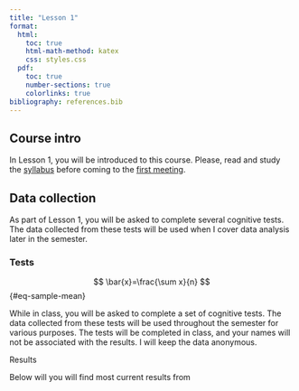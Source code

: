 ```yaml
---
title: "Lesson 1"
format:
  html:
    toc: true
    html-math-method: katex
    css: styles.css
  pdf:
    toc: true
    number-sections: true
    colorlinks: true
bibliography: references.bib
---
```


## Course intro

In Lesson 1, you will be introduced to this course. Please, read and study the [syllabus](syllabus.qmd) before coming to the [first meeting](sequence.qmd).

## Data collection

As part of Lesson 1, you will be asked to complete several cognitive tests. The data collected from these tests will be used when I cover data analysis later in the semester.

### Tests

$$
\bar{x}=\frac{\sum x}{n}
$$ {#eq-sample-mean}

While in class, you will be asked to complete a set of cognitive tests. The data collected from these tests will be used throughout the semester for various purposes. The tests will be completed in class, and your names will not be associated with the results. I will keep the data anonymous.

Results

Below will you will find most current results from
